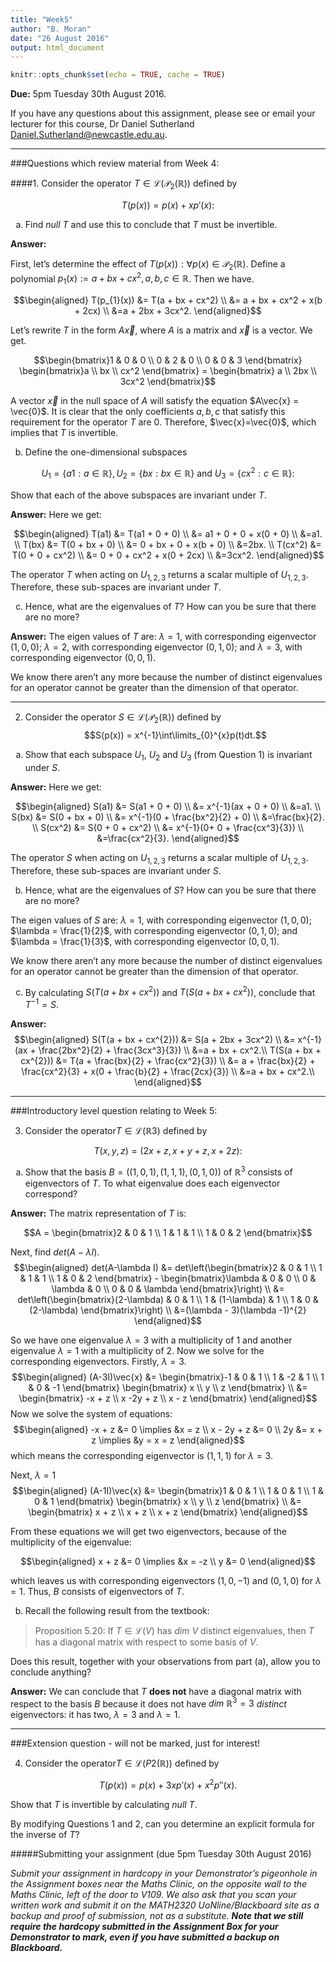 ```yaml
---
title: "Week5"
author: "B. Moran"
date: "26 August 2016"
output: html_document
---
```


```r
knitr::opts_chunk$set(echo = TRUE, cache = TRUE)
```
**Due:** 5pm Tuesday 30th August 2016.

If you have any questions about this assignment, please see or email your lecturer for this course, Dr Daniel Sutherland <Daniel.Sutherland@newcastle.edu.au>.

***

###Questions which review material from Week 4:

####1. Consider the operator $T\in \mathcal{L}(\mathcal{P}_{2}(\mathbb{R}))$ defined by

$$T (p(x)) = p(x) + xp'(x):$$

(a)	Find $null\>T$ and use this to conclude that $T$ must be invertible.

**Answer:**

First, let's determine the effect of $T(p(x)): \forall p(x) \in \mathcal{P}_{2}(\mathbb{R})$. Define a polynomial $p_1(x) := a + bx + cx^2, a,b,c \in \mathbb{R}$. Then we have.

$$\begin{aligned} T(p_{1}(x)) &= T(a + bx + cx^2) \\
&= a + bx + cx^2 + x(b + 2cx) \\
&=a + 2bx + 3cx^2.
\end{aligned}$$

Let's rewrite $T$ in the form $A\vec{x}$, where $A$ is a matrix and $\vec{x}$ is a vector. We get.

$$\begin{bmatrix}1 & 0 & 0 \\ 0 & 2 & 0 \\ 0 & 0 & 3 \end{bmatrix} \begin{bmatrix}a \\ bx \\ cx^2 \end{bmatrix} = \begin{bmatrix} a \\ 2bx \\ 3cx^2 \end{bmatrix}$$

A vector $\vec{x}$ in the null space of $A$ will satisfy the equation $A\vec{x} = \vec{0}$. It is clear that the only coefficients $a,b,c$ that satisfy this requirement for the operator $T$ are $0$. Therefore, $\vec{x}=\vec{0}$, which implies that $T$ is invertible.

(b)	Define the one-dimensional subspaces

$$U_{1} = \left\{a1 : a \in \mathbb{R}\right\},	U_{2} = \left\{bx : bx \in \mathbb{R}\right\}\>	\text{and}\>	U_{3} = \left\{cx^{2} : c \in \mathbb{R}\right\}:$$

Show that each of the above subspaces are invariant under $T$.

**Answer:** Here we get:

$$\begin{aligned} T(a1) &= T(a1 + 0 + 0) \\
&= a1 + 0 + 0 + x(0 + 0) \\
&=a1. \\
T(bx) &= T(0 + bx + 0) \\
&= 0 + bx + 0 + x(b + 0) \\
&=2bx. \\
T(cx^2) &= T(0 + 0 + cx^2) \\
&= 0 + 0 + cx^2 + x(0 + 2cx) \\
&=3cx^2.
\end{aligned}$$

The operator $T$ when acting on $U_{1,2,3}$ returns a scalar multiple of $U_{1,2,3}$. Therefore, these sub-spaces are invariant under $T$.

(c) Hence, what are the eigenvalues of $T$? How can you be sure that there are no more?

**Answer:** The eigen values of $T$ are: $\lambda = 1$, with corresponding eigenvector $(1,0,0)$; $\lambda = 2$, with corresponding eigenvector $(0,1,0)$; and $\lambda = 3$, with corresponding eigenvector $(0,0,1)$.

We know there aren't any more because the number of distinct eigenvalues for an operator cannot be greater than the dimension of that operator.

***

2. Consider the operator $S \in \mathcal{L}(\mathcal{P}_{2}(\mathbb{R}))$ defined by
$$S(p(x)) = x^{-1}\int\limits_{0}^{x}p(t)dt.$$

(a)	Show that each subspace $U_{1}$, $U_{2}$ and $U_{3}$ (from Question 1) is invariant under $S$.

**Answer:**
Here we get:

$$\begin{aligned} S(a1) &= S(a1 + 0 + 0) \\
&= x^{-1}(ax + 0 + 0) \\
&=a1. \\
S(bx) &= S(0 + bx + 0) \\
&= x^{-1}(0 + \frac{bx^2}{2} + 0) \\
&=\frac{bx}{2}. \\
S(cx^2) &= S(0 + 0 + cx^2) \\
&= x^{-1}(0+ 0 + \frac{cx^3}{3}) \\
&=\frac{cx^2}{3}.
\end{aligned}$$

The operator $S$ when acting on $U_{1,2,3}$ returns a scalar multiple of $U_{1,2,3}$. Therefore, these sub-spaces are invariant under $S$.

(b)	Hence, what are the eigenvalues of $S$? How can you be sure that there are no more? 

The eigen values of $S$ are: $\lambda = 1$, with corresponding eigenvector $(1,0,0)$; $\lambda = \frac{1}{2}$, with corresponding eigenvector $(0,1,0)$; and $\lambda = \frac{1}{3}$, with corresponding eigenvector $(0,0,1)$.

We know there aren't any more because the number of distinct eigenvalues for an operator cannot be greater than the dimension of that operator.

(c)	By calculating $S(T (a + bx + cx^{2}))$ and $T(S(a + bx + cx^{2}))$, conclude that $T^{-1} = S$.

**Answer:** 
$$\begin{aligned} S(T(a + bx + cx^{2})) &= S(a + 2bx + 3cx^2) \\
&= x^{-1}(ax + \frac{2bx^2}{2} + \frac{3cx^3}{3}) \\
&=a + bx + cx^2.\\
T(S(a + bx + cx^{2})) &= T(a + \frac{bx}{2} + \frac{cx^2}{3}) \\
&= a + \frac{bx}{2} + \frac{cx^2}{3} + x(0 + \frac{b}{2} + \frac{2cx}{3}) \\
&=a + bx + cx^2.\\
\end{aligned}$$

***
###Introductory level question relating to Week 5:

3. Consider the operator$T\in \mathcal{L}(\mathbb{R}3)$ defined by

$$T (x, y, z) = (2x + z, x + y + z, x + 2z):$$

(a)	Show that the basis $B = ((1, 0, 1), (1, 1, 1), (0, 1, 0))$ of $\mathbb{R}^3$ consists of eigenvectors of $T$. To what eigenvalue does each eigenvector correspond?

**Answer:** The matrix representation of $T$ is:

$$A = \begin{bmatrix}2 & 0 & 1 \\ 1 & 1 & 1 \\ 1 & 0 & 2 \end{bmatrix}$$

Next, find $det(A-\lambda I)$.
$$\begin{aligned} det(A-\lambda I) &= det\left(\begin{bmatrix}2 & 0 & 1 \\ 1 & 1 & 1 \\ 1 & 0 & 2 \end{bmatrix} - \begin{bmatrix}\lambda & 0 & 0 \\ 0 & \lambda & 0 \\ 0 & 0 & \lambda \end{bmatrix}\right) \\
&= det\left(\begin{bmatrix}(2-\lambda) & 0 & 1 \\ 1 & (1-\lambda) & 1 \\ 1 & 0 & (2-\lambda) \end{bmatrix}\right) \\
&=(\lambda - 3)(\lambda -1)^{2}
\end{aligned}$$

So we have one eigenvalue $\lambda = 3$ with a multiplicity of $1$ and another eigenvalue $\lambda = 1$ with a multiplicity of $2$. Now we solve for the corresponding eigenvectors. Firstly, $\lambda = 3$.
$$\begin{aligned} (A-3I)\vec{x} &= \begin{bmatrix}-1 & 0 & 1 \\ 1 & -2 & 1 \\ 1 & 0 & -1 \end{bmatrix} \begin{bmatrix} x \\ y \\ z \end{bmatrix} \\
&= \begin{bmatrix} -x + z \\ x -2y + z \\ x - z \end{bmatrix}
\end{aligned}$$
Now we solve the system of equations:
$$\begin{aligned} -x + z &= 0 \implies &x = z \\
x - 2y + z &= 0 \\
2y &= x + z \implies &y = x = z
\end{aligned}$$
which means the corresponding eigenvector is $(1,1,1)$ for $\lambda = 3$. 

Next, $\lambda = 1$
$$\begin{aligned} (A-1I)\vec{x} &= \begin{bmatrix}1 & 0 & 1 \\ 1 & 0 & 1 \\ 1 & 0 & 1 \end{bmatrix} \begin{bmatrix} x \\ y \\ z \end{bmatrix} \\
&= \begin{bmatrix} x + z \\ x + z \\ x + z \end{bmatrix}
\end{aligned}$$

From these equations we will get two eigenvectors, because of the multiplicity of the eigenvalue:

$$\begin{aligned} x + z &= 0 \implies &x = -z \\
y &= 0
\end{aligned}$$

which leaves us with corresponding eigenvectors $(1, 0 , -1)$ and $(0, 1, 0)$ for $\lambda = 1$. Thus, $B$ consists of eigenvectors of $T$.

(b)	Recall the following result from the textbook:

> Proposition 5.20: If $T\in \mathcal{L}(V)$ has $dim \> V$ distinct eigenvalues, then $T$ has a diagonal matrix with respect to some basis of $V$.

Does this result, together with your observations from part (a), allow you to conclude anything?

**Answer:** We can conclude that $T$ **does not** have a diagonal matrix with respect to the basis $B$ because it does not have $dim \> \mathbb{R}^{3} = 3$ *distinct* eigenvectors: it has two, $\lambda = 3$ and $\lambda = 1$.

***

###Extension question - will not be marked, just for interest!

4. Consider the operator$T\in \mathcal{L}(P2(\mathbb{R}))$ defined by

$$T (p(x)) = p(x) + 3xp'(x) + x^{2}p''(x).$$

Show that $T$ is invertible by calculating $null\>T$.

By modifying Questions 1 and 2, can you determine an explicit formula for the inverse of $T$?


#####Submitting your assignment (due 5pm Tuesday 30th August 2016)

*Submit your assignment in hardcopy in your Demonstrator's pigeonhole in the Assignment boxes near the Maths Clinic, on the opposite wall to the Maths Clinic, left of the door to V109. We also ask that you scan your written work and submit it on the MATH2320 UoNline/Blackboard site as a backup and proof of submission, not as a substitute. __Note that we still require the hardcopy submitted in the Assignment Box for your Demonstrator to mark, even if you have submitted a backup on Blackboard.__*
